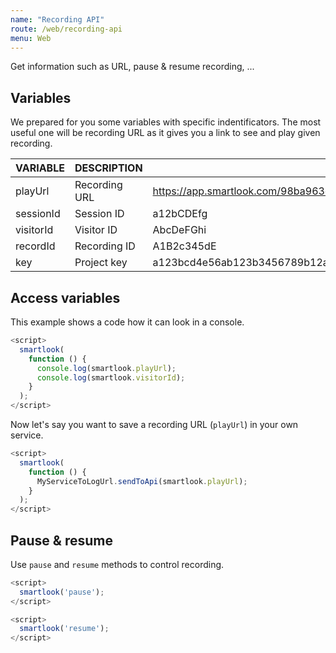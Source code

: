 ```yaml
---
name: "Recording API"
route: /web/recording-api
menu: Web
---
```



<Title>Recording API</Title>
<Subtitle>Get information such as URL, pause & resume recording, ...</Subtitle>

## Variables

 We prepared for you some variables with specific indentificators. The most useful one will be recording URL as it gives you a link to see and play given recording.

| VARIABLE  | DESCRIPTION   | EXAMPLE                                                                                      |
|-----------|---------------|----------------------------------------------------------------------------------------------|
| playUrl   | Recording URL | https://app.smartlook.com/98ba963q415cccc12d7b9632/recordings/player/77EWaC_oP9Q/PS45qdBVkhn |
| sessionId | Session ID    | a12bCDEfg                                                                                    |
| visitorId | Visitor ID    | AbcDeFGhi                                                                                    |
| recordId  | Recording ID  | A1B2c345dE                                                                                   |
| key       | Project key   | a123bcd4e56ab123b3456789b12ab1234abcde1a                                                     |

## Access variables

This example shows a code how it can look in a console.

```js
<script>
  smartlook(
    function () {
      console.log(smartlook.playUrl);
      console.log(smartlook.visitorId);
    }
  );
</script>
```

Now let's say you want to save a recording URL (`playUrl`) in your own service.

```js
<script>
  smartlook(
    function () {
      MyServiceToLogUrl.sendToApi(smartlook.playUrl);
    }
  );
</script>
```

## Pause & resume

Use `pause` and `resume` methods to control recording.

```js
<script>
  smartlook('pause');
</script>
```

```js
<script>
  smartlook('resume');
</script>
```

